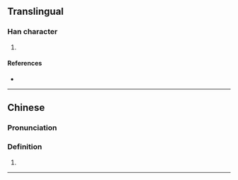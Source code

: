 {{character info/new}}
==Translingual==

===Han character===
{{Han char|rn=64|rad=手|as=10|sn=14|four=|canj=ORQQ|ids=⿱合𢪒}}

# {{defn|Han|sort=手10}}

====References====
* {{Han ref|kx=0448.310|dkj=12534|hdz=31928.020|uh=643B|ud=25659}}

----

==Chinese==

===Pronunciation===
{{zh-pron
|m=nuò,niè
|c=lik1,lok6,nik1,nok6
}}

===Definition===
# {{rfdef}}
----